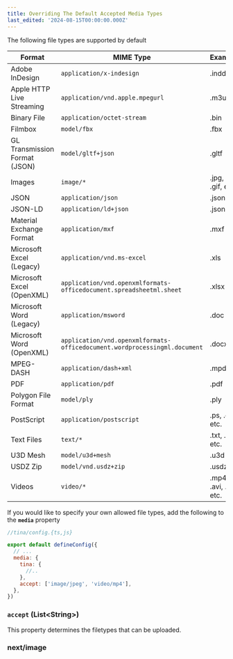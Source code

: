 ```yaml
---
title: Overriding The Default Accepted Media Types
last_edited: '2024-08-15T00:00:00.000Z'
---
```


The following file types are supported by default

| Format                                                     | MIME Type                                                    | Examples                       |
|------------------------------------------------------------|--------------------------------------------------------------|--------------------------------|
| Adobe InDesign                                             | `application/x-indesign`                                     | .indd                          |
| Apple HTTP Live Streaming                                  | `application/vnd.apple.mpegurl`                              | .m3u8                          |
| Binary File                                                | `application/octet-stream`                                   | .bin                           |
| Filmbox                                                    | `model/fbx`                                                  | .fbx                           |
| GL Transmission Format (JSON)                              | `model/gltf+json`                                            | .gltf                          |
| Images                                                     | `image/*`                                                    | .jpg, .png, .gif, etc.         |
| JSON                                                       | `application/json`                                           | .json                          |
| JSON-LD                                                    | `application/ld+json`                                        | .jsonld                        |
| Material Exchange Format                                   | `application/mxf`                                            | .mxf                           |
| Microsoft Excel (Legacy)                                   | `application/vnd.ms-excel`                                   | .xls                           |
| Microsoft Excel (OpenXML)                                  | `application/vnd.openxmlformats-officedocument.spreadsheetml.sheet` | .xlsx                          |
| Microsoft Word (Legacy)                                    | `application/msword`                                         | .doc                           |
| Microsoft Word (OpenXML)                                   | `application/vnd.openxmlformats-officedocument.wordprocessingml.document` | .docx                          |
| MPEG-DASH                                                  | `application/dash+xml`                                       | .mpd                           |
| PDF                                                        | `application/pdf`                                            | .pdf                           |
| Polygon File Format                                        | `model/ply`                                                  | .ply                           |
| PostScript                                                 | `application/postscript`                                     | .ps, .eps, etc.                |
| Text Files                                                 | `text/*`                                                     | .txt, .md, etc.                |
| U3D Mesh                                                   | `model/u3d+mesh`                                             | .u3d                           |
| USDZ Zip                                                   | `model/vnd.usdz+zip`                                         | .usdz                          |
| Videos                                                     | `video/*`                                                    | .mp4, .avi, .mkv, etc.         |


If you would like to specify your own allowed file types, add the following to the  **`media`** property

```javascript
//tina/config.{ts,js}

export default defineConfig({
  // ...
  media: {
    tina: {
      //..
    },
    accept: ['image/jpeg', 'video/mp4'],
  },
})
```

### `accept` (List\<String\>)

This property determines the filetypes that can be uploaded.

### next/image
